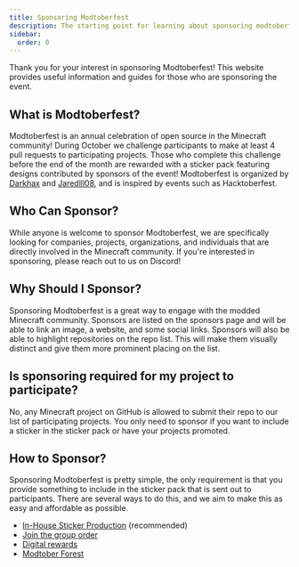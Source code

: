 ```yaml
---
title: Sponsoring Modtoberfest
description: The starting point for learning about sponsoring modtoberfest.
sidebar:
  order: 0
---
```


Thank you for your interest in sponsoring Modtoberfest! This website provides useful information and guides for those
who are sponsoring the event.

## What is Modtoberfest?
Modtoberfest is an annual celebration of open source in the Minecraft community! During October we challenge
participants to make at least 4 pull requests to participating projects. Those who complete this challenge before the
end of the month are rewarded with a sticker pack featuring designs contributed by sponsors of the event! Modtoberfest
is organized by [Darkhax](https://www.curseforge.com/members/darkhaxdev/projects) and
[Jaredlll08](https://www.curseforge.com/members/jaredlll08/projects), and is inspired by events such as Hacktoberfest.

## Who Can Sponsor?
While anyone is welcome to sponsor Modtoberfest, we are specifically looking for companies, projects, organizations, and
individuals that are directly involved in the Minecraft community. If you're interested in sponsoring, please reach out
to us on Discord!

## Why Should I Sponsor?
Sponsoring Modtoberfest is a great way to engage with the modded Minecraft community. Sponsors are listed on the
sponsors page and will be able to link an image, a website, and some social links. Sponsors will also be able to
highlight repositories on the repo list. This will make them visually distinct and give them more prominent placing on
the list.

## Is sponsoring required for my project to participate?
No, any Minecraft project on GitHub is allowed to submit their repo to our list of participating projects. You only need
to sponsor if you want to include a sticker in the sticker pack or have your projects promoted.

## How to Sponsor?
Sponsoring Modtoberfest is pretty simple, the only requirement is that you provide something to include in the sticker
pack that is sent out to participants. There are several ways to do this, and we aim to make this as easy and affordable
as possible.

- [In-House Sticker Production](/guides/in-house-stickers) (recommended)
- [Join the group order](/guides/group-order)
- [Digital rewards](/guides/digital-rewards)
- [Modtober Forest](/guides/modtober-forest)